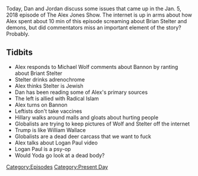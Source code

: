 {{DEFAULTSORT:
    #_EPISODE_0116:January 5, 2018
}}{{Episode
    | title           = January 5, 2018
    | caption         = [https://knowledgefight.libsyn.com/knowledge-fight-january-5-2018 Listen to this episode on Libsyn]
    | episodeNumber   = 116
    | length          = 02:21:05
    | airDate         = January 8, 2018
    | coverageDate    = January 5, 2018
    | episodeType     = [[:Category:Present Day|Present Day]]
    | appearance      = [[Michael Wolf]], [[Steve Bannon]], [[Brian Stelter]], [[William Wallace]], [[Logan Paul]]
    | previousEpisode = [[115: January 2, 2018]]
    | nextEpisode     = [[117: January 8, 2018]]
}}

{{Stub}}

Today, Dan and Jordan discuss some issues that came up in the Jan. 5, 2018 episode of The Alex Jones Show. The internet is up in arms about how Alex spent about 10 min of this episode screaming about Brian Stelter and demons, but did commentators miss an important element of the story? Probably.

==Tidbits==

*Alex responds to Michael Wolf comments about Bannon by ranting about Briant Stelter
*Stelter drinks adrenochrome
*Alex thinks Stelter is Jewish
*Dan has been reading some of Alex's primary sources
*The left is allied with Radical Islam
*Alex turns on Bannon
*Leftists don't take vaccines
*Hillary walks around malls and gloats about hurting people
*Globalists are trying to keep pictures of Wolf and Stelter off the internet
*Trump is like William Wallace
*Globalists are a dead deer carcass that we want to fuck
*Alex talks about Logan Paul video
*Logan Paul is a psy-op
*Would Yoda go look at a dead body?

[[Category:Episodes]]
[[Category:Present Day]]
